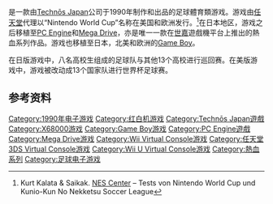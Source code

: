 {{refimprove|time=2015-06-06T10:30:31+00:00}}

{{NoteTA
| G1=Games
}}
{{Infobox VG
|title= 热血足球
|japanese= 熱血高校ドッジボール部 サッカー編
|english= Nintendo World Cup
|image=
|caption=
|developer = [[Technōs_Japan|Technōs Japan]]<br/>SPS<small>（X68000）</small>
|publisher = '''红白机'''{{Vgrelease|JP|Technōs Japan|NA|[[任天堂|任天堂]]|EU|任天堂}}'''X68000'''{{Vgrelease|JP|[[夏普|夏普]]}}'''PC Engine'''{{Vgrelease|JP|Naxat Soft}}'''Mega Drive'''{{Vgrelease|JP|Palsoft}}
|programmer = {{lang|ja|とみやまひろこ}}<br />熊谷慎太郎<br />松本康裕
|designer = 富山德之<br />關本弘之<br />吉田晄浩
|composer = 澤和雄
|artist = 小山俊明<br/>根立克行
|engine =
|series = [[熱血系列|熱血系列]]
|released={{collapsible list|title=1990年5月18日|'''红白机'''{{Vgrelease|JP|1990年5月18日|NA|1990年12月|EU|1991年6月27日}}'''X68000'''{{Vgrelease|JP|1990年}}'''Game Boy'''{{Vgrelease|JP|1991年4月26日|NA|1991年6月|EU|1991年}}'''PC Engine Super CD-ROM²'''{{Vgrelease|JP|1991年12月20日}}'''PC Engine'''{{Vgrelease|JP|1992年4月13日}}'''Mega Drive'''{{Vgrelease|JP|1992年8月7日}}'''Game Boy Advance<small>（熱血紀念館2）</small>'''{{Vgrelease|JP|2005年10月27日}}'''Wii Virtual Console'''<br/><u>紅白機</u>{{Vgrelease|JP|2008年10月7日}}<u>PCE Super CD-ROM²</u>{{Vgrelease|JP|2008年11月4日}}'''3DS Virtual Console'''<br/><u>Game Boy</u>{{Vgrelease|JP|2012年8月1日}}<u>紅白機</u>{{Vgrelease|JP|2013年5月22日}}'''Wii U Virtual Console'''<br/><u>紅白機</u>{{vgr|WW|2014年3月19日}} }}
|genre = [[體育遊戲|體育]]
|modes = [[单人电子游戏|单人]]、[[多人电子游戏|多人]]
|platforms = {{spml | [[紅白機|紅白機]] | [[X68000|X68000]] | [[Game_Boy|Game Boy]] | [[PC_Engine|PC Engine]] | [[Mega_Drive|Mega Drive]] |[[Game_Boy_Advance|Game Boy Advance]] | [[Virtual_Console|Virtual Console]] }}
}}

{{vgname|热血足球|ja=熱血高校ドッジボール部 サッカー編|en=Nintendo World Cup|diff=yes}}是一款由[[Technōs_Japan|Technōs Japan]]公司于1990年制作和出品的足球體育類游戏。游戏由[[任天堂|任天堂]]代理以“Nintendo World Cup”名称在美国和欧洲发行。<ref name="hcgaming">Kurt Kalata & Saikak. [http://www.nescenter.de/ NES Center] {{Wayback|url=http://www.nescenter.de/ |date=20210410173109 }} – Tests von Nintendo World Cup und Kunio-Kun No Nekketsu Soccer League</ref>在日本地区，游戏之后移植至[[PC_Engine|PC Engine]]和[[Mega_Drive|Mega Drive]]，亦是唯一一款在[[世嘉|世嘉]]遊戲機平台上推出的熱血系列作品。游戏也移植至日本，北美和欧洲的[[Game_Boy|Game Boy]]。

在日版游戏中，八名高校生组成的足球队与其他13个高校进行巡回赛。在美版游戏中，游戏被改动成13个国家队进行世界杯足球赛。

== 参考资料 ==
{{Reflist}}

{{熱血系列}}

{{DEFAULTSORT:Nekketsu Koukou Dodgeball Bu Soccer Hen}}
[[Category:1990年电子游戏|Category:1990年电子游戏]]
[[Category:红白机游戏|Category:红白机游戏]]
[[Category:Technōs_Japan遊戲|Category:Technōs Japan遊戲]]
[[Category:X68000游戏|Category:X68000游戏]]
[[Category:Game_Boy游戏|Category:Game Boy游戏]]
[[Category:PC_Engine遊戲|Category:PC Engine遊戲]]
[[Category:Mega_Drive游戏|Category:Mega Drive游戏]]
[[Category:Wii_Virtual_Console游戏|Category:Wii Virtual Console游戏]]
[[Category:任天堂3DS_Virtual_Console游戏|Category:任天堂3DS Virtual Console游戏]]
[[Category:Wii_U_Virtual_Console游戏|Category:Wii U Virtual Console游戏]]
[[Category:熱血系列|Category:熱血系列]]
[[Category:足球电子游戏|Category:足球电子游戏]]